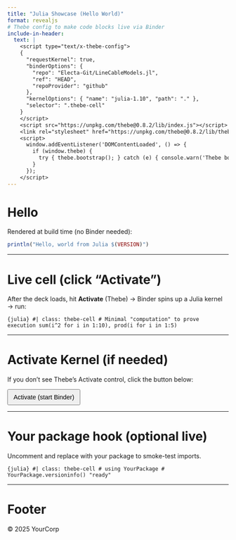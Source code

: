 ```yaml
---
title: "Julia Showcase (Hello World)"
format: revealjs
# Thebe config to make code blocks live via Binder
include-in-header:
  text: |
    <script type="text/x-thebe-config">
    {
      "requestKernel": true,
      "binderOptions": {
        "repo": "Electa-Git/LineCableModels.jl",
        "ref": "HEAD",
        "repoProvider": "github"
      },
      "kernelOptions": { "name": "julia-1.10", "path": "." },
      "selector": ".thebe-cell"
    }
    </script>
    <script src="https://unpkg.com/thebe@0.8.2/lib/index.js"></script>
    <link rel="stylesheet" href="https://unpkg.com/thebe@0.8.2/lib/thebe.css">
    <script>
      window.addEventListener('DOMContentLoaded', () => {
        if (window.thebe) {
          try { thebe.bootstrap(); } catch (e) { console.warn('Thebe bootstrap deferred', e); }
        }
      });
    </script>
---
```


# Hello

Rendered at build time (no Binder needed):

```julia
println("Hello, world from Julia $(VERSION)")
```

---

# Live cell (click “Activate”)

After the deck loads, hit **Activate** (Thebe) → Binder spins up a Julia kernel → run:

```{julia} #| class: thebe-cell
# Minimal "computation" to prove execution
sum(i^2 for i in 1:10), prod(i for i in 1:5)
```

---

# Activate Kernel (if needed)

If you don’t see Thebe’s Activate control, click the button below:

<button id="thebe-activate" style="padding:8px 12px; font-size:0.9rem;">Activate (start Binder)</button>
<script>
  window.addEventListener('DOMContentLoaded', () => {
    const btn = document.getElementById('thebe-activate');
    if (btn && window.thebe) {
      btn.addEventListener('click', async () => {
        try { await thebe.bootstrap(); btn.textContent = 'Activated'; } catch (e) { console.error(e); btn.textContent = 'Activation failed'; }
      });
    }
  });
  </script>

---

# Your package hook (optional live)

Uncomment and replace with your package to smoke-test imports.

```{julia} #| class: thebe-cell
# using YourPackage
# YourPackage.versioninfo()
"ready"
```

---

# Footer

© 2025 YourCorp
